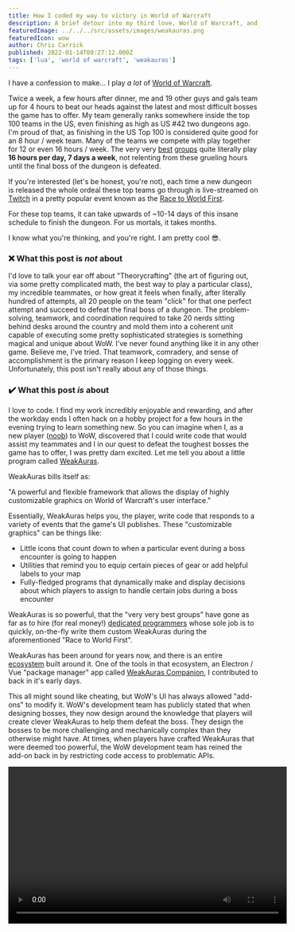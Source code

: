 ---
title: How I coded my way to victory in World of Warcraft
description: A brief detour into my third love, World of Warcraft, and how my coding skills helped me excel at the game. 
featuredImage: ../../../src/assets/images/weakauras.png
featuredIcon: wow
author: Chris Carrick
published: 2022-01-14T08:27:12.000Z
tags: ['lua', 'world of warcraft', 'weakauras']
---

I have a confession to make... I play *a lot* of [World of Warcraft](https://worldofwarcraft.com/en-us/). 

Twice a week, a few hours after dinner, me and 19 other guys and gals team up for 4 hours to beat our heads against the latest and most difficult bosses the game has to offer. My team generally ranks somewhere inside the top 100 teams in the US, even finishing as high as US #42 two dungeons ago. I'm proud of that, as finishing in the US Top 100 is considered quite good for an 8 hour / week team. Many of the teams we compete with play together for 12 or even 16 hours / week. The very very [best](https://www.limit-guild.com/) [groups](https://echoesports.gg/home) quite literally play **16 hours per day, 7 days a week**, not relenting from these grueling hours until the final boss of the dungeon is defeated.

<Callout variant="info">

  If you're interested (let's be honest, you're not), each time a new dungeon is released the whole ordeal these top teams go through is live-streamed on [Twitch](https://twitch.tv) in a pretty popular event known as the [Race to World First](https://raider.io/sanctum-of-domination/global-coverage).

</Callout> 

For these top teams, it can take upwards of ~10-14 days of this insane schedule to finish the dungeon. For us mortals, it takes months. 

I know what you're thinking, and you're right. I am pretty cool 😎.

### ❌ What this post is *not* about

I'd love to talk your ear off about "Theorycrafting" (the art of figuring out, via some pretty complicated math, the best way to play a particular class), my incredible teammates, or how great it feels when finally, after literally hundred of attempts, all 20 people on the team "click" for that one perfect attempt and succeed to defeat the final boss of a dungeon. The problem-solving, teamwork, and coordination required to take 20 nerds sitting behind desks around the country and mold them into a coherent unit capable of executing some pretty sophisticated strategies is something magical and unique about WoW. I've never found anything like it in any other game. Believe me, I've tried. That teamwork, comradery, and sense of accomplishment is the primary reason I keep logging on every week. Unfortunately, this post isn't really about any of those things.

### ✔️ What this post *is* about

I love to code. I find my work incredibly enjoyable and rewarding, and after the workday ends I often hack on a hobby project for a few hours in the evening trying to learn something new. So you can imagine when I, as a new player ([noob](https://www.dictionary.com/browse/noob)) to WoW, discovered that I could write code that would assist my teammates and I in our quest to defeat the toughest bosses the game has to offer, I was pretty darn excited.  Let me tell you about a little program called [WeakAuras](https://github.com/WeakAuras/WeakAuras2).

WeakAuras bills itself as:

<Callout variant="info">"A powerful and flexible framework that allows the display of highly customizable graphics on World of Warcraft's user interface."</Callout> 

Essentially, WeakAuras helps you, the player, write code that responds to a variety of events that the game's UI publishes. These "customizable graphics" can be things like:

- Little icons that count down to when a particular event during a boss encounter is going to happen 
- Utilities that remind you to equip certain pieces of gear or add helpful labels to your map
- Fully-fledged programs that dynamically make and display decisions about which players to assign to handle certain jobs during a boss encounter

WeakAuras is so powerful, that the "very very best groups" have gone as far as to hire (for real money!) [dedicated programmers](https://twitter.com/_Reloe) whose sole job is to quickly, on-the-fly write them custom WeakAuras during the aforementioned "Race to World First".

WeakAuras has been around for years now, and there is an entire [ecosystem](https://wago.io/) built around it. One of the tools in that ecosystem, an Electron / Vue "package manager" app called [WeakAuras Companion](https://weakauras.wtf), I contributed to back in it's early days.

This all might sound like cheating, but WoW's UI has always allowed "add-ons" to modify it. WoW's development team has publicly stated that when designing bosses, they now design around the knowledge that players will create clever WeakAuras to help them defeat the boss. They design the bosses to be more challenging and mechanically complex than they otherwise might have. At times, when players have crafted WeakAuras that were deemed too powerful, the WoW development team has reined the add-on back in by restricting code access to problematic APIs.

<video alt="Clip from Star Wars Episode III: Revenge of the Sith" width="560" height="315" ytId="ZJoJWQapVQo" />

### 👨‍💻 Examples

If you're reading this blog, you're probably interested in the code, so let's get into that... 

WoW's UI API is written in [Lua](https://www.lua.org/about.html). If you aren't familiar, Lua is a great little scripting language built on top of C, designed to be embedded into larger pieces of software. You can even, thanks to web assembly, [run it in the browser](https://github.com/ceifa/wasmoon). It has some quirks that take some getting used to (Lua's Arrays start at index 1 👀), but by and large it's great at what it does and can be found everywhere in computer game UIs. 

As alluded to earlier, much like JavaScript, WoW's UI API is event driven. Your code registers listeners for certain events and then reacts to them as they occur. The APIs exposed by the WoW UI, however, can be a bit clunky. This is where WeakAuras comes in.  It has a GUI for non-programmers, but at it's core it is a complex wrapper around the WoW UI API, abstracting away many of the pain points of interacting with the base APIs.

<Callout variant="danger">

  **The following examples are not intended to serve as a WeakAuras tutorial**.  I've intentionally changed some things and left other things out to make this all easier to understand.  

</Callout>

Let's finally jump into some examples. An individual WeakAura can be broken down into a few functions:

- `init`    - A place to initialize any state you want when the WeakAura first loads.  
- `trigger` - Receives some event based arguments and tells the WeakAura whether or not it should display on the screen by returning a boolean value. 
- `display` - Returns a value that will actually be displayed on the screen. 

There are more, but for the purposes of this post these are enough. The following is a simple example WeakAura that utilizes these functions to count the number of times a specific event has happened in an encounter and displays it on the player's screen.

```lua { "filename": "init" }
function()
  -- aura_env is a non-reactive table scoped to your WeakAura 
  -- that you can write data you want to be preserved 
  -- between renders to. think `React.useRef()`
  aura_env.count = 0
end
```

```lua { "filename": "trigger" }
function(event, subvent)
  if event == "COMBAT_EVENT" 
    and subevent == "SPELLCAST_SUCCEEDED" 
  then
    aura_env.count = aura_env.count + 1
  end

  return aura_env.count > 0
end
```

```lua { "filename": "display" }
function()
  return string.format(
    "Event has happened %s time(s).",
    aura_env.count
  )
end
```

If you have a [React](https://reactjs.org/) background, this pattern is probably immediately recognizable to you. You can draw the following parallels between these functions and parts of the old React component lifecycle:

- `init`    - `componentDidMount`
- `trigger` - `componentWillReceiveProps`
- `display` - `render`

They aren't perfect matches, but it's *pretty* close. 

There's a problem with the above example, though. It isn't particularly useful. Perhaps, on a specific boss, you want to rotate and remind 3 of your players to take some action (eg. cast a powerful healing spell) to save the group each time the boss attacks with a powerful ability. Below, I've adapted the code to do that.

```lua { "filename": "init" }
function()
  aura_env.count = 0
  aura_env.currentPlayer = nil
  aura_env.playerRotation = { 
    "Lisa", 
    "Milo", 
    "Chris", 
  }
end
```

```lua { "filename": "trigger" }
-- spellId is just a made up argument here that would 
-- identify a particular ability we wanted to watch 
-- out for
function(event, subevent, spellId)
  if event == "COMBAT_EVENT" 
    and subevent == "SPELLCAST_SUCCEEDED" 
    and spellId === 123456 
  then
    aura_env.count = aura_env.count + 1
    aura_env.currentPlayer = 
      aura_env.playerRotation[aura_env.count % 3] 
  end

  return aura_env.currentPlayer ~= nil
end
```

```lua { "filename": "display" }
function()
  return string.format(
    "Save the group %s!",
    aura_env.currentPlayer
  )
end
```

You could even change that last `trigger` function to only show the text on the screen of the person whose turn it currently is using some [built-ins](https://github.com/WeakAuras/WeakAuras2/wiki/Useful-variables-and-functions-within-WeakAuras) WeakAuras provides you.

```lua { "filename": "trigger", "highlight": "5" }
function(event, subevent, spellId)
  -- ...rest of trigger fn

  return aura_env.currentPlayer ~= nil 
    and aura_env.currentPlayer == WeakAuras.me
end
```

### Bring it back now

I titled this post **"How I coded my way to victory in World of Warcraft"**, and hopefully you understand now what I meant by that. I have created dozens of WeakAuras over the years to help my team succeed. Further, I've created *hundreds* of WeakAuras for both me personally, and at the request of teammates, to help us succeed as individuals.

Even though I promised you that this post was most certainly *not* about a few things earlier, I've changed my mind here at the end. I've picked up quite a few valuable and transferable skills playing World of Warcraft, and I feel it would be remiss to not highlight them. And, no, I don't mean a new programming language I probably wouldn't have been exposed to otherwise. While that's certainly cool, I think that when the sun sets on WoW and the game is no longer around, the *really* important things I'll have taken with me are some of the lessons I learned about:

- how to be a good teammate
- cooperative problem-solving to achieve a common goal 
- how to succeed in a large team with many diverse backgrounds and personalities

Of course, I'll also take with me [all the friends I made along the way](https://knowyourmeme.com/memes/maybe-the-real-treasure-was-the-friends-we-made-along-the-way).

Just for fun, here's the final 1.5 minutes of top team Limit achieving a world first final boss kill last year.  If you watch closely, you'll notice a *lot* of WeakAuras on the screens of the featured players.

***WARNING*** explicit language and lots of "nerdscreams"

[Limit achieving World First](https://youtu.be/Kgzm2XP1hMo?t=690)
